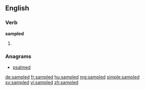 ==English==

===Verb===
'''sampled'''

# {{en-past of|sample}}

===Anagrams===
* [[psalmed#English|psalmed]]

[[de:sampled]]
[[fr:sampled]]
[[hu:sampled]]
[[mg:sampled]]
[[simple:sampled]]
[[sv:sampled]]
[[vi:sampled]]
[[zh:sampled]]